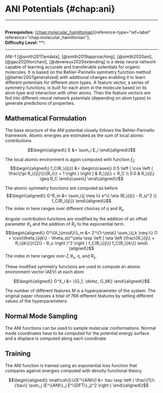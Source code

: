 # ANI Potentials \{#chap:ani\}

------------------------------------------------------------------------

\
**Prerequisites:**
[\[chap:molecular_hamiltonian\]](#chap:molecular_hamiltonian)\{reference-type="ref+label"
reference="chap:molecular_hamiltonian"\},\
**Difficulty Level:** \*\*\

------------------------------------------------------------------------

ANI-1 [@smith2017anidata], [@smith2019approaching], [@smith2020ani],
[@gao2020torchani], [@devereux2020extending] is a deep neural network
capable of learning accurate and transferable potentials for organic
molecules. It is based on the Behler-Parinello symmetry function method
[@behler2007generalized] with additional changes enabling it to learn
different potentials for different atom types. A feature vector, a
series of symmetry functions, is built for each atom in the molecule
based on its atom type and interaction with other atoms. Then the
feature vectors are fed into different neural network potentials
(depending on atom types) to generate predictions of properties.

## Mathematical Formulation

The base structure of the ANI potential closely follows the
Behler-Parinello framework. Atomic energies are estimated as the sum of
local atomic contributions

$$\begin\{aligned\}
E &= \sum_i E_i
\end\{aligned\}$$

The local atomic environment is again computed with function $f_C$
$$\begin\{aligned\}
f_C(R_\{ij\}) &= \begin\{cases\}
0.5 \left [ \cos \left ( \frac\{\pi R_\{ij\}\}\{R_c\} +  1 \right ) \right ] & R_\{ij\} < R_C \\
0.0 & R_\{ij\} \geq R_C
\end\{cases\}
\end\{aligned\}$$

The atomic symmetry functions are computed as before $$\begin\{aligned\}
G^R_m &= \sum_\{j \neq i\} e^\{-\eta (R_\{ij\} - R_s)^2 \} f_C(R_\{ij\})
\end\{aligned\}$$ The index $m$ here ranges over different choices of
$\eta$ and $R_s$.

Angular contribution functions are modified by the addition of an offset
parameter $\theta_s$ and the addition of $R_s$ to the exponential term.
$$\begin\{aligned\}
G^\{A_\{mod\}\}_m &= 2^\{1-\zeta\} \sum_\{j,k \neq i\} (1 + \cos(\theta_\{ijk\} - \theta_s))^\zeta \exp \left [ \eta \left (\frac\{R_\{ij\} + R_\{ik\}\}\{2\} - R_s \right )^2 \right ] f_C(R_\{ij\}) f_C(R_\{ik\}) 
\end\{aligned\}$$ The index $m$ here ranges over $\zeta, \theta_s$,
$\eta$, and $R_s$.

These modified symmetry functions are used to compute an atomic
environment vector (AEV) at each atom

$$\begin\{aligned\}
G^X_i &= \{G_1, \dotsc, G_M\}
\end\{aligned\}$$

The number of different features $M$ is a hyperparameter of the system.
The original paper chooses a total of $768$ different features by
setting different values of the hyperparameters.

## Normal Mode Sampling

The ANI functions can be used to sample molecular conformations. Normal
mode coordinates have to be computed for the potential energy surface
and a displace is computed along each coordinate.

## Training

The ANI function is trained using an exponential loss function that
compares against energies computed with density functional theory.

$$\begin\{aligned\}
\mathcal\{L\}(E^\{ANI\}) &= \tau \exp \left ( \frac\{1\}\{\tau\} \sum_j (E^\{ANI\}_j E^\{DFT\}_j)^2 \right )
\end\{aligned\}$$
